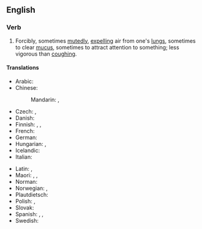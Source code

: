 ==English==

===Verb===
{{en-verb|*}}

# Forcibly, sometimes [[mutedly]], [[expelling]] air from one's [[lungs]], sometimes to clear [[mucus]], sometimes to attract attention to something; less vigorous than [[coughing]].

====Translations====
{{trans-top|forcibly expulsing air from one's lungs}}
* Arabic: {{t|ar|تَنَحْنَحَ}}
* Chinese:
*: Mandarin: {{t|cmn|清嗓子}}, {{t|cmn|清嗓子|tr=qīngsǎngzi}}
* Czech: {{t|cs|odkašlat si|pf}}, {{t|cs|odkašlávat si|impf}}
* Danish: {{t|da|rømme}}
* Finnish: {{t+|fi|rykiä}}, {{t+|fi|kakoa}}, {{t+|fi|kakistella}}
* French: {{t|fr|se racler la gorge}}
* German: {{t+|de|räuspern|alt=sich räuspern}}
* Hungarian: {{t+|hu|köszörüli a torkát}}, {{t|hu|megköszörüli a torkát}}
* Icelandic: {{t|is|ræskja sig}}
* Italian: {{t+|it|raschiare}}
{{trans-mid}}
* Latin: {{t|la|screō}}, {{t|la|cōnscreor}}
* Maori: {{t|mi|wharo}}, {{t|mi|whawharo}}, {{t|mi|wharowharo}}
* Norman: {{t|nrf|râqu'ter}}
* Norwegian: {{t|no|kremte}}, {{t+|no|rømme}}
* Plautdietsch: {{t|pdt|kjrechen}}
* Polish: {{t|pl|odchrząkiwać|impf}}, {{t+|pl|odchrząknąć|pf}}
* Slovak: {{t|sk|odkašlať si|pf}}
* Spanish: {{t+|es|carraspear}}, {{t|es|aclararse la voz}}, {{t+|es|destoserse}}
* Swedish: {{t+|sv|harkla}}
{{trans-bottom}}